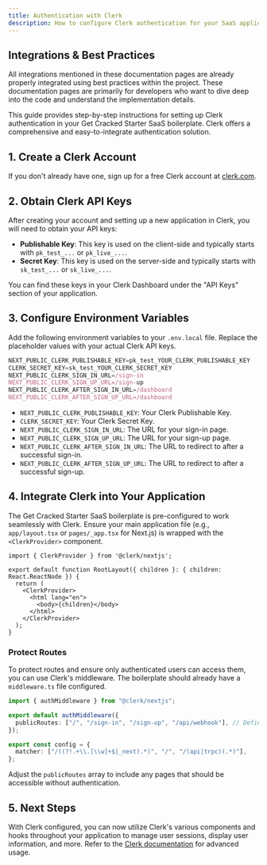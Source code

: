 ```yaml
---
title: Authentication with Clerk
description: How to configure Clerk authentication for your SaaS application.
---
```


## Integrations &amp; Best Practices

All integrations mentioned in these documentation pages are already properly integrated using best practices within the project. These documentation pages are primarily for developers who want to dive deep into the code and understand the implementation details.

<Callout type="note" twClass="mt-0">
  This guide provides step-by-step instructions for setting up Clerk authentication
  in your Get Cracked Starter SaaS boilerplate. Clerk offers a comprehensive and easy-to-integrate
  authentication solution.
</Callout>

## 1. Create a Clerk Account

If you don't already have one, sign up for a free Clerk account at [clerk.com](https://clerk.com/).

## 2. Obtain Clerk API Keys

After creating your account and setting up a new application in Clerk, you will need to obtain your API keys:

*   **Publishable Key**: This key is used on the client-side and typically starts with `pk_test_...` or `pk_live_...`.
*   **Secret Key**: This key is used on the server-side and typically starts with `sk_test_...` or `sk_live_...`.

You can find these keys in your Clerk Dashboard under the "API Keys" section of your application.

## 3. Configure Environment Variables

Add the following environment variables to your `.env.local` file. Replace the placeholder values with your actual Clerk API keys.

```js title=".env.local"
NEXT_PUBLIC_CLERK_PUBLISHABLE_KEY=pk_test_YOUR_CLERK_PUBLISHABLE_KEY
CLERK_SECRET_KEY=sk_test_YOUR_CLERK_SECRET_KEY
NEXT_PUBLIC_CLERK_SIGN_IN_URL=/sign-in
NEXT_PUBLIC_CLERK_SIGN_UP_URL=/sign-up
NEXT_PUBLIC_CLERK_AFTER_SIGN_IN_URL=/dashboard
NEXT_PUBLIC_CLERK_AFTER_SIGN_UP_URL=/dashboard
```

*   `NEXT_PUBLIC_CLERK_PUBLISHABLE_KEY`: Your Clerk Publishable Key.
*   `CLERK_SECRET_KEY`: Your Clerk Secret Key.
*   `NEXT_PUBLIC_CLERK_SIGN_IN_URL`: The URL for your sign-in page.
*   `NEXT_PUBLIC_CLERK_SIGN_UP_URL`: The URL for your sign-up page.
*   `NEXT_PUBLIC_CLERK_AFTER_SIGN_IN_URL`: The URL to redirect to after a successful sign-in.
*   `NEXT_PUBLIC_CLERK_AFTER_SIGN_UP_URL`: The URL to redirect to after a successful sign-up.

## 4. Integrate Clerk into Your Application

The Get Cracked Starter SaaS boilerplate is pre-configured to work seamlessly with Clerk. Ensure your main application file (e.g., `app/layout.tsx` or `pages/_app.tsx` for Next.js) is wrapped with the `<ClerkProvider>` component.

```tsx title="app/layout.tsx"
import { ClerkProvider } from '@clerk/nextjs';

export default function RootLayout({ children }: { children: React.ReactNode }) {
  return (
    <ClerkProvider>
      <html lang="en">
        <body>{children}</body>
      </html>
    </ClerkProvider>
  );
}
```

### Protect Routes

To protect routes and ensure only authenticated users can access them, you can use Clerk's middleware. The boilerplate should already have a `middleware.ts` file configured.

```typescript title="middleware.ts"
import { authMiddleware } from "@clerk/nextjs";

export default authMiddleware({
  publicRoutes: ["/", "/sign-in", "/sign-up", "/api/webhook"], // Define your public routes here
});

export const config = {
  matcher: ["/((?!.+\\.[\\w]+$|_next).*)", "/", "/(api|trpc)(.*)"],
};
```

Adjust the `publicRoutes` array to include any pages that should be accessible without authentication.

## 5. Next Steps

With Clerk configured, you can now utilize Clerk's various components and hooks throughout your application to manage user sessions, display user information, and more. Refer to the [Clerk documentation](https://clerk.com/docs) for advanced usage.
